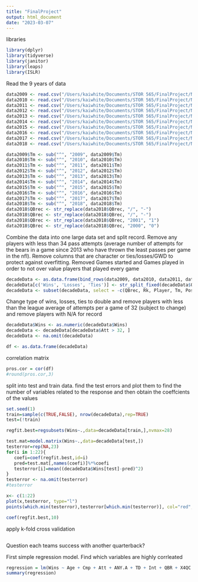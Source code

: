 ```yaml
---
title: "FinalProject"
output: html_document
date: "2023-03-07"
---
```

libraries
```r
library(dplyr)
library(tidyverse)
library(janitor)
library(leaps)
library(ISLR)
```


Read the 9 years of data
```r
data2009 <- read.csv("/Users/kaiwhite/Documents/STOR 565/FinalProject/NFL QB SEASON BY SEASON STATS/pass-2009.csv")
data2010 <- read.csv("/Users/kaiwhite/Documents/STOR 565/FinalProject/NFL QB SEASON BY SEASON STATS/pass-2010.csv")
data2011 <- read.csv("/Users/kaiwhite/Documents/STOR 565/FinalProject/NFL QB SEASON BY SEASON STATS/pass-2011.csv")
data2012 <- read.csv("/Users/kaiwhite/Documents/STOR 565/FinalProject/NFL QB SEASON BY SEASON STATS/pass-2012.csv")
data2013 <- read.csv("/Users/kaiwhite/Documents/STOR 565/FinalProject/NFL QB SEASON BY SEASON STATS/pass-2013.csv")
data2014 <- read.csv("/Users/kaiwhite/Documents/STOR 565/FinalProject/NFL QB SEASON BY SEASON STATS/pass-2014.csv")
data2015 <- read.csv("/Users/kaiwhite/Documents/STOR 565/FinalProject/NFL QB SEASON BY SEASON STATS/pass-2015.csv")
data2016 <- read.csv("/Users/kaiwhite/Documents/STOR 565/FinalProject/NFL QB SEASON BY SEASON STATS/pass-2016.csv")
data2017 <- read.csv("/Users/kaiwhite/Documents/STOR 565/FinalProject/NFL QB SEASON BY SEASON STATS/pass-2017.csv")
data2018 <- read.csv("/Users/kaiwhite/Documents/STOR 565/FinalProject/NFL QB SEASON BY SEASON STATS/pass-2018.csv")

data2009$Tm <- sub("^", "2009", data2009$Tm)
data2010$Tm <- sub("^", "2010", data2010$Tm)
data2011$Tm <- sub("^", "2011", data2011$Tm)
data2012$Tm <- sub("^", "2012", data2012$Tm)
data2013$Tm <- sub("^", "2013", data2013$Tm)
data2014$Tm <- sub("^", "2014", data2014$Tm)
data2015$Tm <- sub("^", "2015", data2015$Tm)
data2016$Tm <- sub("^", "2016", data2016$Tm)
data2017$Tm <- sub("^", "2017", data2017$Tm)
data2018$Tm <- sub("^", "2018", data2018$Tm)
data2018$QBrec <- str_replace(data2018$QBrec, "/", "-")
data2018$QBrec <- str_replace(data2018$QBrec, "/", "-")
data2018$QBrec <- str_replace(data2018$QBrec, "2001", "1")
data2018$QBrec <- str_replace(data2018$QBrec, "2000", "0")
```

Combine the data into one large data set and split record. Remove any players with less than 34 pass attempts (average number of attempts for the bears in a game since 2013 who have thrown the least passes per game in the nfl). Remove columns that are character or ties/losses/GWD to protect against overfitting. Removed Games started and Games played in order to not over value players that played every game
```r
decadeData <- as.data.frame(bind_rows(data2009, data2010, data2011, data2012, data2013, data2014, data2015, data2016, data2017, data2018))
decadeData[c('Wins', 'Losses', 'Ties')] <- str_split_fixed(decadeData$QBrec, '-', 3)
decadeData <- subset(decadeData, select = -c(QBrec, Rk, Player, Tm, Pos, Ties, Losses, GS, G, GWD))
```


Change type of wins, losses, ties to double and remove players with less than the league average of attempts per a game of 32 (subject to change) and remove players with N/A for record
```r
decadeData$Wins <- as.numeric(decadeData$Wins)
decadeData <- decadeData[decadeData$Att > 32, ] 
decadeData <- na.omit(decadeData)

df <- as.data.frame(decadeData)
```

correlation matrix
```r
pros.cor = cor(df)
#round(pros.cor,3)
```

split into test and train data.  find the test errors and plot them to find the number of variables related to the response and then obtain the coeffcients of the values
```r
set.seed(1)
train=sample(c(TRUE,FALSE), nrow(decadeData),rep=TRUE)
test=(!train)

regfit.best=regsubsets(Wins~.,data=decadeData[train,],nvmax=28)

test.mat=model.matrix(Wins~.,data=decadeData[test,])
testerror=rep(NA,23)
for(i in 1:22){
   coefi=coef(regfit.best,id=i)
   pred=test.mat[,names(coefi)]%*%coefi
   testerror[i]=mean((decadeData$Wins[test]-pred)^2)
}
testerror <- na.omit(testerror)
#testerror

x<- c(1:22)
plot(x,testerror, type="l")
points(which.min(testerror),testerror[which.min(testerror)], col="red",cex=2,pch=20)

coef(regfit.best,10)
```


apply k-fold cross validation
```r

```

Question each teams success with another quarterback?


First simple regression model. Find which variables are highly corrleated
```r
regression = lm(Wins ~ Age + Cmp + Att + ANY.A + TD + Int + QBR + X4QC + GWD, decadeData)
summary(regression)
```


